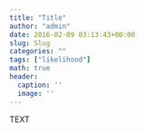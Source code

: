 ```yaml
---
title: "Title"
author: "admin"
date: 2016-02-09 03:13:43+00:00
slug: Slug
categories: ""
tags: ["likelihood"]
math: true
header:
  caption: ''
  image: ''
---
```


TEXT

